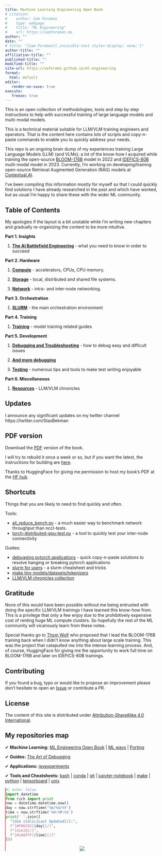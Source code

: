 ```yaml
---
title: Machine Learning Engineering Open Book
# citation:
#    author: Sam Foreman
#    type: webpage
#    title: "ML Engineering"
#    url: https://samforeman.me
author: ""
date: ""
# title: "[Sam Foreman]{.invisible-text style='display: none;'}"
author-title: ""
affiliation-title: ""
published-title: ""
modified-title: ""
site-url: https://saforem2.github.io/ml-engineering
format:
  html: default
editor:
   render-on-save: true
execute:
   freeze: true
---
```


This is an open collection of methodologies, tools and step by step instructions to help with successful training of large language models and multi-modal models.

This is a technical material suitable for LLM/VLM training engineers and operators. That is the content here contains lots of scripts and copy-n-paste commands to enable you to quickly address your needs.

This repo is an ongoing brain dump of my experiences training Large Language Models (LLM) (and VLMs); a lot of the know-how I acquired while training the open-source [BLOOM-176B](https://huggingface.co/bigscience/bloom) model in 2022 and [IDEFICS-80B](https://huggingface.co/HuggingFaceM4/idefics-80b-instruct) multi-modal model in 2023. Currently, I'm working on developing/training open-source Retrieval Augmented Generation (RAG) models at [Contextual.AI](https://contextual.ai/).

I've been compiling this information mostly for myself so that I could quickly find solutions I have already researched in the past and which have worked, but as usual I'm happy to share these with the wider ML community.


## Table of Contents

My apologies if the layout is a bit unstable while I'm writing new chapters and gradually re-organizing the content to be more intuitive.

**Part 1. Insights**

1. **[The AI Battlefield Engineering](./qmd/insights/ai-battlefield.qmd)** - what you need to know in order to succeed

**Part 2. Hardware**

1. **[Compute](./qmd/compute/index.qmd)** - accelerators, CPUs, CPU memory.

1. **[Storage](./qmd/storage/index.qmd)** - local, distributed and shared file systems.

1. **[Network](./qmd/network/index.qmd)** - intra- and inter-node networking.


**Part 3. Orchestration**

1. **[SLURM](./qmd/orchestration/slurm/index.qmd)** - the main orchestration environment


**Part 4. Training**

1. **[Training](./qmd/training/index.qmd)** - model training related guides


**Part 5. Development**

1. **[Debugging and Troubleshooting](./qmd/debug/index.qmd)** - how to debug easy and difficult issues

1. **[And more debugging](https://github.com/stas00/the-art-of-debugging)**

1. **[Testing](./qmd/testing/index.qmd)** - numerous tips and tools to make test writing enjoyable


**Part 6. Miscellaneous**

1. **[Resources](./qmd/resources/index.qmd)** - LLM/VLM chronicles


## Updates

I announce any significant updates on my twitter channel https://twitter.com/StasBekman

## PDF version

Download the [PDF](https://huggingface.co/stas/ml-engineering-book/resolve/main/Stas%20Bekman%20-%20Machine%20Learning%20Engineering.pdf?download=true) version of the book.

I will try to rebuild it once a week or so, but if you want the latest, the instructions for building are [here](build).

Thanks to HuggingFace for giving me permission to host my book's PDF at the [HF hub](https://huggingface.co/).

## Shortcuts

Things that you are likely to need to find quickly and often.

Tools:

- [all_reduce_bench.py](./qmd/network/benchmarks/all_reduce_bench.py) - a much easier way to benchmark network throughput than nccl-tests.
- [torch-distributed-gpu-test.py](./qmd/debug/torch-distributed-gpu-test.py) - a tool to quickly test your inter-node connectivity

Guides:

- [debugging pytorch applications](./qmd/debug/pytorch.qmd) - quick copy-n-paste solutions to resolve hanging or breaking pytorch applications
- [slurm for users](./qmd/orchestration/slurm/users.qmd) - a slurm cheatsheet and tricks
- [make tiny models/datasets/tokenizers](./qmd/debug/make-tiny-models-tokenizers-datasets.qmd)
- [LLM/VLM chronicles collection](./qmd/resources/index.qmd#publicly-available-training-llmvlm-logbooks)


## Gratitude

None of this would have been possible without me being entrusted with doing the specific LLM/VLM trainings I have learned this know-how from. This is a privilege that only a few enjoy due to the prohibitively expensive cost of renting huge ML compute clusters. So hopefully the rest of the ML community will vicariously learn from these notes.

Special thanks go to [Thom Wolf](https://github.com/thomwolf) who proposed that I lead the BLOOM-176B training back when I didn't know anything about large scale training. This was the project that catapulted me into the intense learning process. And, of course, HuggingFace for giving me the opportunity to work full time on BLOOM-176B and later on IDEFICS-80B trainings.

## Contributing

If you found a bug, typo or would like to propose an improvement please don't hesitate to open an [Issue](https://github.com/stas00/ml-engineering/issues) or contribute a PR.


## License

The content of this site is distributed under [Attribution-ShareAlike 4.0 International](LICENSE-CC-BY-SA).

## My repositories map

✔ **Machine Learning:**
 [ML Engineering Open Book](https://github.com/stas00/ml-engineering) |
 [ML ways](https://github.com/stas00/ml-ways) |
 [Porting](https://github.com/stas00/porting)

✔ **Guides:**
 [The Art of Debugging](https://github.com/stas00/the-art-of-debugging)

✔ **Applications:**
 [ipyexperiments](https://github.com/stas00/ipyexperiments)

✔ **Tools and Cheatsheets:**
 [bash](https://github.com/stas00/bash-tools) |
 [conda](https://github.com/stas00/conda-tools) |
 [git](https://github.com/stas00/git-tools) |
 [jupyter-notebook](https://github.com/stas00/jupyter-notebook-tools) |
 [make](https://github.com/stas00/make-tools) |
 [python](https://github.com/stas00/python-tools) |
 [tensorboard](https://github.com/stas00/tensorboard-tools) |
 [unix](https://github.com/stas00/unix-tools)

::: {.callout-tip icon=false title='[❤️‍🩹 Status]{style="color: #FF5252;"}' collapse="false" style="text-align: left!important; width:100%; border: none!important; border-left: 2px solid #FF5252!important; border-radius: 0pt!important; background-color: var(--bg-transparent); opacity:100%;"}
```python
#| echo: false
import datetime
from rich import print
now = datetime.datetime.now()
day = now.strftime('%m/%d/%Y')
time = now.strftime('%H:%M:%S')
print(' '.join([
  "[dim italic]Last Updated[/]:",
  f"[#F06292]{day}[/]",
  f"[dim]@[/]",
  f"[#1A8FFF]{time}[/]"
]))
```

<!-- [[![](https://hits.seeyoufarm.com/api/count/incr/badge.svg?url=https%3A%2F%2Fsaforem2.github.io&count_bg=%2300CCFF&title_bg=%23303030&icon=&icon_color=%23E7E7E7&title=hits&edge_flat=false)](https://hits.seeyoufarm.com)]{style="text-align:center;"} -->


<p align="center">
<a href="https://hits.seeyoufarm.com"><img align="center" src="https://hits.seeyoufarm.com/api/count/incr/badge.svg?url=https%3A%2F%2Fsaforem2.github.io%2Fml-engineering&count_bg=%2300CCFF&title_bg=%23303030&icon=&icon_color=%23E7E7E7&title=hits&edge_flat=false"/></a>
</p>

:::
